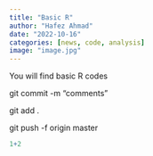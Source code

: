 ```yaml
---
title: "Basic R"
author: "Hafez Ahmad"
date: "2022-10-16"
categories: [news, code, analysis]
image: "image.jpg"
---
```


You will find basic R codes

git commit -m "comments"

git add .

git push -f origin master

```r
1+2
```
